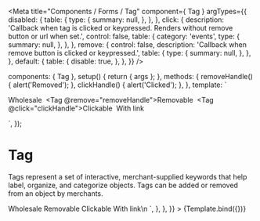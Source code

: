 

<Meta
  title="Components / Forms / Tag"
  component={ Tag }
  argTypes={{
    disabled: {
      table: {
        type: {
          summary: null,
        },
      },
    },
    click: {
      description: 'Callback when tag is clicked or keypressed. Renders without remove button or url when set.',
      control: false,
      table: {
        category: 'events',
        type: {
          summary: null,
        },
      },
    },
    remove: {
      control: false,
      description: 'Callback when remove button is clicked or keypressed.',
      table: {
        type: {
          summary: null,
        },
      },
    },
    default: {
      table: {
        disable: true,
      },
    },
  }}
/>

  components: { Tag },
  setup() { return { args }; },
  methods: {
    removeHandle() {
      alert('Removed');
    },
    clickHandle() {
      alert('Clicked');
    },
  },
  template: `<div>
  <Tag v-bind="args">Wholesale</Tag>&nbsp;
  <Tag @remove="removeHandle">Removable</Tag>&nbsp;
  <Tag @click="clickHandle">Clickable</Tag>&nbsp;
  <Tag url="https://github.com/qikify/polaris-vue">With link</Tag>
  </div>`,
});

# Tag

Tags represent a set of interactive, merchant-supplied keywords that help label, organize, and categorize objects. Tags can be added or removed from an object by merchants.

<Canvas>
  <Story
    name="Tag"
    height="30px"
    args={{
      disabled: false,
    }}
    parameters={{
      docs: {
        source: {
          code: dedent`
            <Tag>Wholesale</Tag>
            <Tag v-on:remove="removeHandle">Removable</Tag>
            <Tag v-on:click="clickHandle">Clickable</Tag>
            <Tag url="https://github.com/qikify/polaris-vue">With link</Tag>\n
            <script setup>
              const removeHandle = () => {
                alert('Removed');
              };
              const clickHandle = () => {
                alert('Clicked');
              };
            </script>
          `,
        },
      },
    }}
  >
    {Template.bind({})}
  </Story>
</Canvas>

<ArgsTable story="Tag" />
